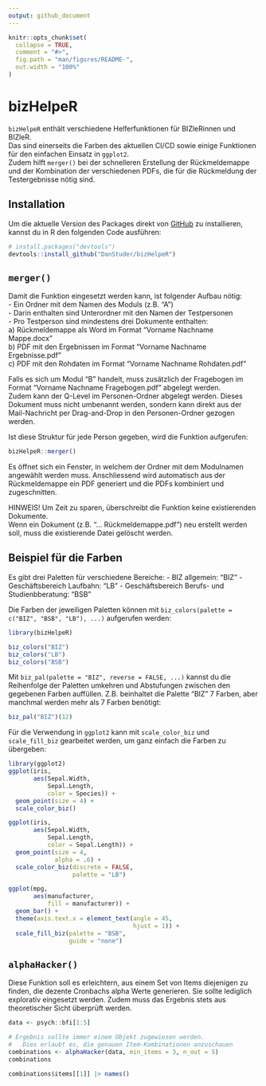 ```yaml
---
output: github_document
---
```


<!-- README.md is generated from README.Rmd. Please edit that file -->

```r
knitr::opts_chunk$set(
  collapse = TRUE,
  comment = "#>",
  fig.path = "man/figures/README-",
  out.width = "100%"
)
```

# bizHelpeR

<!-- badges: start -->
<!-- badges: end -->

`bizHelpeR` enthält verschiedene Helferfunktionen für BIZleRinnen und BIZleR.  
Das sind einerseits die Farben des aktuellen CI/CD sowie einige Funktionen für den einfachen Einsatz in `ggplot2`.  
Zudem hilft `merger()` bei der schnelleren Erstellung der Rückmeldemappe und der Kombination der verschiedenen PDFs,
die für die Rückmeldung der Testergebnisse nötig sind.

## Installation

Um die aktuelle Version des Packages direkt von [GitHub](https://github.com/) zu installieren, kannst du in R den folgenden Code ausführen:

``` r
# install.packages("devtools")
devtools::install_github("DanStuder/bizHelpeR")
```

## `merger()`

Damit die Funktion eingesetzt werden kann, ist folgender Aufbau nötig:  
- Ein Ordner mit dem Namen des Moduls (z.B. "A")  
- Darin enthalten sind Unterordner mit den Namen der Testpersonen  
- Pro Testperson sind mindestens drei Dokumente enthalten:  
  a) Rückmeldemappe als Word im Format "Vorname Nachname Mappe.docx"  
  b) PDF mit den Ergebnissen im Format "Vorname Nachname Ergebnisse.pdf"  
  c) PDF mit den Rohdaten im Format "Vorname Nachname Rohdaten.pdf"  

Falls es sich um Modul "B" handelt, muss zusätzlich der Fragebogen im Format "Vorname Nachname Fragebogen.pdf" abgelegt werden.  
Zudem kann der Q-Level im Personen-Ordner abgelegt werden. Dieses Dokument muss nicht umbenannt werden, sondern kann direkt aus der Mail-Nachricht per Drag-and-Drop in den Personen-Ordner gezogen werden.

Ist diese Struktur für jede Person gegeben, wird die Funktion aufgerufen:  

```r
bizHelpeR::merger()
```

Es öffnet sich ein Fenster, in welchem der Ordner mit dem Modulnamen angewählt werden muss. 
Anschliessend wird automatisch aus der Rückmeldemappe ein PDF generiert und die PDFs kombiniert und zugeschnitten.

HINWEIS! Um Zeit zu sparen, überschreibt die Funktion keine existierenden Dokumente.  
Wenn ein Dokument (z.B. "... Rückmeldemappe.pdf") neu erstellt werden soll, muss die existierende Datei gelöscht werden.


## Beispiel für die Farben

Es gibt drei Paletten für verschiedene Bereiche:
- BIZ allgemein: "BIZ"
- Geschäftsbereich Laufbahn: "LB"
- Geschäftsbereich Berufs- und Studienbberatung: "BSB"

Die Farben der jeweiligen Paletten können mit `biz_colors(palette = c("BIZ", "BSB", "LB"), ...)` aufgerufen werden:
```r
library(bizHelpeR)

biz_colors("BIZ")
biz_colors("LB")
biz_colors("BSB")
```

Mit `biz_pal(palette = "BIZ", reverse = FALSE, ...)` kannst du die Reihenfolge der Paletten umkehren und Abstufungen zwischen den gegebenen Farben auffüllen. Z.B. beinhaltet die Palette "BIZ" 7 Farben, aber manchmal werden mehr als 7 Farben benötigt:

```r
biz_pal("BIZ")(12)
```

Für die Verwendung in `ggplot2` kann mit `scale_color_biz` und `scale_fill_biz` gearbeitet werden, um ganz einfach die Farben zu übergeben:

```r
library(ggplot2)
ggplot(iris, 
       aes(Sepal.Width, 
           Sepal.Length, 
           color = Species)) +
  geom_point(size = 4) +
  scale_color_biz()
```

```r
ggplot(iris, 
       aes(Sepal.Width, 
           Sepal.Length, 
           color = Sepal.Length)) +
  geom_point(size = 4, 
             alpha = .6) +
  scale_color_biz(discrete = FALSE,
                  palette = "LB")
```

```r
ggplot(mpg, 
       aes(manufacturer, 
           fill = manufacturer)) +
  geom_bar() +
  theme(axis.text.x = element_text(angle = 45, 
                                   hjust = 1)) +
  scale_fill_biz(palette = "BSB", 
                 guide = "none")
```


## `alphaHacker()`

Diese Funktion soll es erleichtern, aus einem Set von Items diejenigen zu finden, die dezente Cronbachs alpha Werte generieren. Sie sollte lediglich explorativ eingesetzt werden. Zudem muss das Ergebnis stets aus theoretischer Sicht überprüft werden.

```r
data <- psych::bfi[1:5]

# Ergebnis sollte immer einem Objekt zugewiesen werden.
#   Dies erlaubt es, die genauen Item-Kombinationen anzuschauen
combinations <- alphaHacker(data, min_items = 3, n_out = 5)
combinations

combinations$items[[1]] |> names()
```

